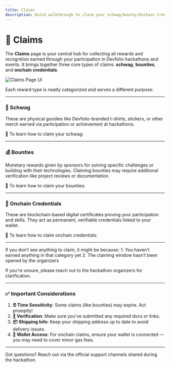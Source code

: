 ```yaml
---
title: Claims
description: Quick walkthrough to claim your schwag/bounty/Onchain Credentials
---
```


# 🎁 Claims

The **Claims** page is your central hub for collecting all rewards and recognition earned through your participation in Devfolio hackathons and events. It brings together three core types of claims: **schwag**, **bounties**, and **onchain credentials**.

<p><img src="/assets/image (6).png" alt="Claims Page UI" /></p>

Each reward type is neatly categorized and serves a different purpose:

---

### 🧢 Schwag

These are physical goodies like Devfolio-branded t-shirts, stickers, or other merch earned via participation or achievement at hackathons.

🧾 To learn how to claim your schwag:  
<Card title="Claim Your Schwag" href="claiming-your-schwag" />

---

### 💰 Bounties

Monetary rewards given by sponsors for solving specific challenges or building with their technologies. Claiming bounties may require additional verification like project reviews or documentation.

🧾 To learn how to claim your bounties:  
<Card title="Claim Your Bounties" href="claiming-your-bounties" />

---

### 🔗 Onchain Credentials

These are blockchain-based digital certificates proving your participation and skills. They act as permanent, verifiable credentials linked to your wallet.

🧾 To learn how to claim onchain credentials:  
<Card title="Claim Your Onchain Credentials" href="claiming-your-onchain-credentials" />

---

<Callout type="warning" title="Understanding Claim Availability">
If you don’t see anything to claim, it might be because:
1. You haven’t earned anything in that category yet  
2. The claiming window hasn’t been opened by the organizers

If you're unsure, please reach out to the hackathon organizers for clarification.
</Callout>

---

### ✅ Important Considerations

1. **⏰ Time Sensitivity**: Some claims (like bounties) may expire. Act promptly!
2. **📄 Verification**: Make sure you’ve submitted any required docs or links.
3. **📦 Shipping Info**: Keep your shipping address up to date to avoid delivery issues.
4. **💸 Wallet Access**: For onchain claims, ensure your wallet is connected — you may need to cover minor gas fees.

---

Got questions? Reach out via the official support channels shared during the hackathon.
